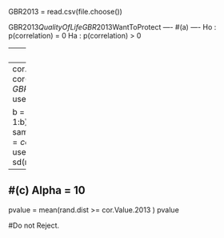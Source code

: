 
GBR2013 = read.csv(file.choose())


GBR2013$QualityOfLife
GBR2013$WantToProtect
----
#(a)
----
Ho : p(correlation) = 0
Ha : p(correlation) > 0

----
#(b)
----
cor.Value.2013 = cor(GBR2013$QualityOfLife,GBR2013$WantToProtect, use="complete.obs")
cor.Value.2013 

b = 10000
rand.dist = rep(NA, b)
for (i in 1:b) {
  shuffle = sample(GBR2013$QualityOfLife)
  rand.dist[i] = cor(GBR2013$WantToProtect,
                     shuffle, use="complete.obs" )
}
hist(rand.dist)
sd(rand.dist)


----------------
#(c) Alpha = 10
----------------
pvalue = mean(rand.dist >= cor.Value.2013 )
pvalue

#Do not Reject. 


